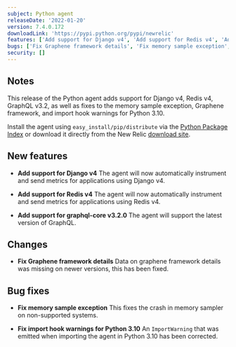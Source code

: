 ```yaml
---
subject: Python agent
releaseDate: '2022-01-20'
version: 7.4.0.172
downloadLink: 'https://pypi.python.org/pypi/newrelic'
features: ['Add support for Django v4', 'Add support for Redis v4', 'Add support for graphql-core v3.2.0']
bugs: ['Fix Graphene framework details', 'Fix memory sample exception', 'Fix import hook warnings for Python 3.10']
security: []
---
```


## Notes

This release of the Python agent adds support for Django v4, Redis v4, GraphQL v3.2, as well as fixes to the memory sample exception, Graphene framework, and import hook warnings for Python 3.10.

Install the agent using `easy_install/pip/distribute` via the [Python Package Index](https://pypi.python.org/pypi/newrelic) or download it directly from the New Relic [download site](https://download.newrelic.com/python_agent/release).

## New features

* **Add support for Django v4**
  The agent will now automatically instrument and send metrics for applications using Django v4.

* **Add support for Redis v4**
  The agent will now automatically instrument and send metrics for applications using Redis v4.

* **Add support for graphql-core v3.2.0**
  The agent will support the latest version of GraphQL.

## Changes

* **Fix Graphene framework details**
  Data on graphene framework details was missing on newer versions, this has been fixed.

## Bug fixes

* **Fix memory sample exception**
  This fixes the crash in memory sampler on non-supported systems.

* **Fix import hook warnings for Python 3.10**
  An `ImportWarning` that was emitted when importing the agent in Python 3.10 has been corrected.

